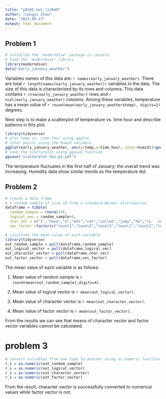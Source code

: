 ```yaml
---
title: "p8105_hw1_lz2949"
author: "Longyi Zhao"
date: "2023-09-17"
output: html_document
---
```


## Problem 1
```r
# installed the 'moderndive' package in console
# load the 'moderndive' library
library(moderndive)
data("early_january_weather")

```

Variables names of this data are: `r names(early_january_weather)`. There are total `r length(names(early_january_weather))` variables in the data. The size of this data is characterized by its rows and columns. This data contains `r nrow(early_january_weather)` rows and `r ncol(early_january_weather)` columns. Among these variables, temperature has a mean value of `r round(mean(early_january_weather$temp), digits=2)` degrees. 

Next step is to make a scatterplot of temperature vs. time hour and describe patterns in this plot. 

```r
library(tidyverse)
# plot temp vs. time_hour using ggplot 
# color points using the humid variable
ggplot(early_january_weather, aes(y=temp,x=time_hour, color=humid))+geom_point()
# save the scatterplot using ggsave function
ggsave("scatterplot_hw1_p1.pdf")
```

The temperature fluctuates in the first half of January; the overall trend was increasing. Humidity data show similar trends as the temperature did. 

## Problem 2

```r
# create a data frame 
# a random sample of size 10 from a standard Normal distribution
dataframe = tibble(
  random_sample = rnorm(10),
  logical_vec = random_sample>0,
  char_vec = c("I","have","a","pet","cat","called","jumy","he","is   in","black-and-white"),
  vec_factor =factor(c("level1","level2","level3","level1","level2","level3","level1","level2","level3","level3")))

# calculate the mean value of each variable 
library(tidyverse)
out_random_sample = pull(dataframe,random_sample)
out_logical_vector = pull(dataframe,logical_vec)
out_character_vector = pull(dataframe,char_vec)
out_factor_vector = pull(dataframe,vec_factor)

```

The mean value of each variable is as follows: 

1. Mean value of random sample is `r round(mean(out_random_sample),digits=4)`. 

2. Mean value of logical vector is `r mean(out_logical_vector)`. 

3. Mean value of character vector is `r mean(out_character_vector)`. 

4. Mean value of factor vector is `r mean(out_factor_vector)`. 

From the results we can see that means of character vector and factor vector variables cannot be calculated. 

# problem 3 


```r
# convert variables from one type to another using as.numeric function
r_s = as.numeric(out_random_sample)
r_s = as.numeric(out_logical_vector)
r_s = as.numeric(out_character_vector)
r_s = as.numeric(out_factor_vector)
```
From the result, character vector is successfully converted to numerical values while factor vector is not. 